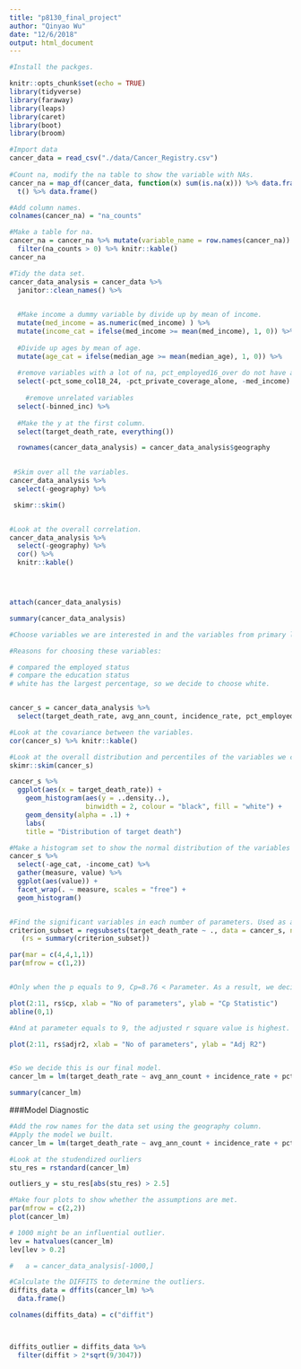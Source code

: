 ```yaml
---
title: "p8130_final_project"
author: "Qinyao Wu"
date: "12/6/2018"
output: html_document
---
```


```r

#Install the packges.

knitr::opts_chunk$set(echo = TRUE)
library(tidyverse)
library(faraway)
library(leaps)
library(caret)
library(boot)
library(broom)
```

```r
#Import data
cancer_data = read_csv("./data/Cancer_Registry.csv") 
 
#Count na, modify the na table to show the variable with NAs. 
cancer_na = map_df(cancer_data, function(x) sum(is.na(x))) %>% data.frame() %>%
  t() %>% data.frame()

#Add column names.
colnames(cancer_na) = "na_counts"

#Make a table for na. 
cancer_na = cancer_na %>% mutate(variable_name = row.names(cancer_na)) %>% select(2, 1) %>%
  filter(na_counts > 0) %>% knitr::kable()
cancer_na

```

```r
#Tidy the data set. 
cancer_data_analysis = cancer_data %>% 
  janitor::clean_names() %>% 

  
  #Make income a dummy variable by divide up by mean of income. 
  mutate(med_income = as.numeric(med_income) ) %>% 
  mutate(income_cat = ifelse(med_income >= mean(med_income), 1, 0)) %>% 
  
  #Divide up ages by mean of age. 
  mutate(age_cat = ifelse(median_age >= mean(median_age), 1, 0)) %>%
  
  #remove variables with a lot of na, pct_employed16_over do not have a lot, so we decide to keep it. 
  select(-pct_some_col18_24, -pct_private_coverage_alone, -med_income) %>% 
  
    #remove unrelated variables
  select(-binned_inc) %>% 
 
  #Make the y at the first column. 
  select(target_death_rate, everything())

  rownames(cancer_data_analysis) = cancer_data_analysis$geography
  

 #Skim over all the variables.  
cancer_data_analysis %>% 
  select(-geography) %>% 

 skimr::skim()


#Look at the overall correlation. 
cancer_data_analysis %>% 
  select(-geography) %>% 
  cor() %>% 
  knitr::kable()




attach(cancer_data_analysis)

summary(cancer_data_analysis)
```


```r
#Choose variables we are interested in and the variables from primary literature.  

#Reasons for choosing these variables:

# compared the employed status
# compare the education status
# white has the largest percentage, so we decide to choose white.


cancer_s = cancer_data_analysis %>%
  select(target_death_rate, avg_ann_count, incidence_rate, pct_employed16_over, pct_unemployed16_over, age_cat, pct_private_coverage, pct_white, pct_hs25_over, pct_hs18_24, study_per_cap)

#Look at the covariance between the variables. 
cor(cancer_s) %>% knitr::kable()

#Look at the overall distribution and percentiles of the variables we choose.
skimr::skim(cancer_s)

cancer_s %>% 
  ggplot(aes(x = target_death_rate)) + 
    geom_histogram(aes(y = ..density..),  
                   binwidth = 2, colour = "black", fill = "white") +
    geom_density(alpha = .1) +
    labs(
    title = "Distribution of target death")

#Make a histogram set to show the normal distribution of the variables to decide whether transformation is required. 
cancer_s %>%
  select(-age_cat, -income_cat) %>%
  gather(measure, value) %>%
  ggplot(aes(value)) +
  facet_wrap(. ~ measure, scales = "free") +
  geom_histogram()


#Find the significant variables in each number of parameters. Used as a reference for later removal of variables. 
criterion_subset = regsubsets(target_death_rate ~ ., data = cancer_s, nvmax = 34)
   (rs = summary(criterion_subset))

par(mar = c(4,4,1,1))
par(mfrow = c(1,2))


#Only when the p equals to 9, Cp=8.76 < Parameter. As a result, we decide that the number of predictors would be 9-1 = 8 or 10-1 = 9. So we look back to the significance table and we found that only the study_per_cap is not significant and we decided to remove it. 

plot(2:11, rs$cp, xlab = "No of parameters", ylab = "Cp Statistic")
abline(0,1)

#And at parameter equals to 9, the adjusted r square value is highest. 

plot(2:11, rs$adjr2, xlab = "No of parameters", ylab = "Adj R2")


#So we decide this is our final model. 
cancer_lm = lm(target_death_rate ~ avg_ann_count + incidence_rate + pct_hs25_over + age_cat + pct_private_coverage + pct_white + pct_employed16_over + pct_hs18_24 + pct_unemployed16_over, data = cancer_s)

summary(cancer_lm)


```


###Model Diagnostic

```r
#Add the row names for the data set using the geography column. 
#Apply the model we built. 
cancer_lm = lm(target_death_rate ~ avg_ann_count + incidence_rate + pct_hs25_over + age_cat + pct_private_coverage + pct_white + pct_employed16_over + pct_hs18_24 + pct_unemployed16_over, data = cancer_s)

#Look at the studendized ourliers
stu_res = rstandard(cancer_lm)

outliers_y = stu_res[abs(stu_res) > 2.5]

#Make four plots to show whether the assumptions are met. 
par(mfrow = c(2,2))
plot(cancer_lm)

# 1000 might be an influential outlier. 
lev = hatvalues(cancer_lm)
lev[lev > 0.2]

#   a = cancer_data_analysis[-1000,]

#Calculate the DIFFITS to determine the outliers. 
diffits_data = dffits(cancer_lm) %>%
  data.frame()

colnames(diffits_data) = c("diffit")



diffits_outlier = diffits_data %>%
  filter(diffit > 2*sqrt(9/3047))


```

